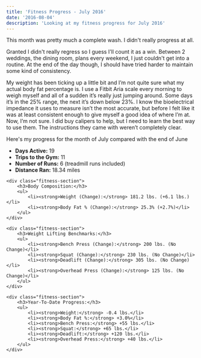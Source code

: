 ```yaml
---
title: 'Fitness Progress - July 2016'
date: '2016-08-04'
description: 'Looking at my fitness progress for July 2016'
---
```


This month was pretty much a complete wash. I didn't really progress at all.

Granted I didn't really regress so I guess I'll count it as a win. Between 2 weddings, the dining room, plans every weekend, I just couldn't get into a routine. At the end of the day though, I should have tried harder to maintain some kind of consistency.

My weight has been ticking up a little bit and I’m not quite sure what my actual body fat percentage is. I use a Fitbit Aria scale every morning to weigh myself and all of a sudden it’s really just jumping around. Some days it’s in the 25% range, the next it’s down below 23%. I know the bioelectrical impedance it uses to measure isn’t the most accurate, but before I felt like it was at least consistent enough to give myself a good idea of where I’m at. Now, I’m not sure. I did buy calipers to help, but I need to learn the best way to use them. The instructions they came with weren’t completely clear.

Here's my progress for the month of July compared with the end of June

<div class="fitness-progress">
    <div class="fitness-section">
        <ul>
            <li><strong>Days Active:</strong> 19</li>
            <li><strong>Trips to the Gym:</strong> 11</li>
            <li><strong>Number of Runs:</strong> 6 (treadmill runs included)</li>
            <li><strong>Distance Ran:</strong> 18.34 miles</li>
        </ul>
    </div>

    <div class="fitness-section">
        <h3>Body Composition:</h3>
        <ul>
            <li><strong>Weight (Change):</strong> 181.2 lbs. (+6.1 lbs.)</li>
            <li><strong>Body Fat % (Change):</strong> 25.3% (+2.7%)</li>
        </ul>
    </div>

    <div class="fitness-section">
        <h3>Weight Lifting Benchmarks:</h3>
        <ul>
            <li><strong>Bench Press (Change):</strong> 200 lbs. (No Change)</li>
            <li><strong>Squat (Change):</strong> 230 lbs. (No Change)</li>
            <li><strong>Deadlift (Change):</strong> 305 lbs. (No Change)</li>
            <li><strong>Overhead Press (Change):</strong> 125 lbs. (No Change)</li>
        </ul>
    </div>

    <div class="fitness-section">
        <h3>Year-To-Date Progress:</h3>
        <ul>
            <li><strong>Weight:</strong> -0.4 lbs.</li>
            <li><strong>Body Fat %:</strong> +3.0%</li>
            <li><strong>Bench Press:</strong> +55 lbs.</li>
            <li><strong>Squat:</strong> +65 lbs.</li>
            <li><strong>Deadlift:</strong> +120 lbs.</li>
            <li><strong>Overhead Press:</strong> +40 lbs.</li>
        </ul>
    </div>

</div>
